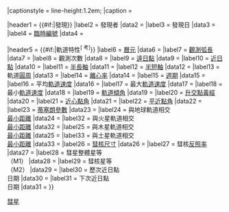 {{Infobox
|title = {{{name<includeonly>|{{PAGENAME}}</includeonly>}}}
|headerstyle = background-color:#FFFFC0
|labelstyle = white-space:nowrap;line-height:1.2em;

|image = {{#invoke:InfoboxImage|InfoboxImage|image={{{image|}}}|size={{{image_size|}}}|sizedefault=frameless|alt={{{alt|}}}}}
|captionstyle = line-height:1.2em;
|caption = {{{caption|}}}

|header1 = {{#if:{{{discoverer<includeonly>|</includeonly>}}}{{{discovery_date|}}}{{{designations|}}}|發現}}
|label2 = 發現者
|data2  = {{{discoverer<includeonly>|</includeonly>}}}
|label3 = 發現日
|data3  = {{{discovery_date<includeonly>|</includeonly>}}}
|label4 = [[天文學臨時編號|臨時編號]]
|data4 = {{{designations<includeonly>|</includeonly>}}}

|header5  = {{#if:{{{epoch<includeonly>|</includeonly>}}}{{{aphelion|}}}{{{perihelion|}}}{{{semimajor|}}}{{{semiminor|}}}{{{orbital_circ|}}}{{{eccentricity|}}}{{{period|}}}{{{avg_speed|}}}{{{max_speed|}}}{{{min_speed|}}}{{{inclination|}}}{{{last_p|}}}{{{next_p|}}}|軌道特性<sup>[{{{source|http://www.minorplanetcenter.net/iau/Ephemerides/Comets/}}} 考]</sup>}}
|label6 = [[曆元]]
|data6 = {{{epoch<includeonly>|</includeonly>}}}
|label7 = [[觀測弧|觀測弧長]]
|data7 = {{{obs_arc<includeonly>|</includeonly>}}}
|label8 = 觀測次數
|data8 = {{{obs<includeonly>|</includeonly>}}}
|label9 = [[拱點|遠日點]]
|data9 = {{{aphelion<includeonly>|</includeonly>}}}
|label10 = [[拱點|近日點]]
|data10 = {{{perihelion<includeonly>|</includeonly>}}}
|label11 = [[半長軸]]
|data11 = {{{semimajor<includeonly>|</includeonly>}}}
|label12 = [[半短軸]]
|data12 = {{{semiminor<includeonly>|</includeonly>}}}
|label13 = 軌道[[圓周]]
|data13 = {{{orbital_circ<includeonly>|</includeonly>}}}
|label14 = [[離心率]]
|data14 = {{{eccentricity<includeonly>|</includeonly>}}}
|label15 = [[週期]]
|data15 = {{{period<includeonly>|</includeonly>}}}
|label16 = 平均[[軌道速度]]
|data16 = {{{avg_speed<includeonly>|</includeonly>}}}
|label17 = 最大[[軌道速度]]
|data17 = {{{max_speed<includeonly>|</includeonly>}}}
|label18 = 最小[[軌道速度]]
|data18 = {{{min_speed<includeonly>|</includeonly>}}}
|label19 = [[軌道傾角]]
|data19 = {{{inclination<includeonly>|</includeonly>}}}
|label20 = [[升交點黃經]]
|data20 = {{{asc_node<includeonly>|</includeonly>}}}
|label21 = [[近心點角]]
|data21 = {{{arg_peri<includeonly>|</includeonly>}}}
|label22 = [[平近點角]]
|data22 = {{{mean_anomaly<includeonly>|</includeonly>}}}
|label23 = [[蒂塞朗參數]]
|data23 = {{{tjup<includeonly>|</includeonly>}}}
|label24  = 與地球軌道相交<br>[[最小軌道相交距離|最小距離]]
|data24   = {{{Earth_moid<includeonly>|</includeonly>}}}
|label32  = 與火星軌道相交<br>[[最小軌道相交距離|最小距離]]
|data32  = {{{Mars_moid<includeonly>|</includeonly>}}}
|label25  = 與木星軌道相交<br>[[最小軌道相交距離|最小距離]]
|data25   = {{{Jupiter_moid<includeonly>|</includeonly>}}}
|label33  = 與土星軌道相交<br>[[最小軌道相交距離|最小距離]]
|data33   = {{{Saturn_moid<includeonly>|</includeonly>}}}
|label26 = [[彗核|彗核尺寸]]
|data26 = {{{dimensions<includeonly>|</includeonly>}}}
|label27 = 彗核[[反照率]]
|data27 = {{{albedo<includeonly>|</includeonly>}}}
|label28 = 彗星整體星等<br>（M1）
|data28 = {{{M1<includeonly>|</includeonly>}}}
|label29 = 彗核星等<br>（M2）
|data29 = {{{M2<includeonly>|</includeonly>}}}
|label30 = 歷次近日點<br>日期
|data30 = {{{last_p<includeonly>|</includeonly>}}}
|label31 = 下次近日點<br>日期
|data31 = {{{next_p<includeonly>|</includeonly>}}}
}}<noinclude>
{{模板文件}}

[[Category:天文學模板|彗星]]
[[Category:使用了分析程序的模板|{{PAGENAME}}]]

</noinclude>